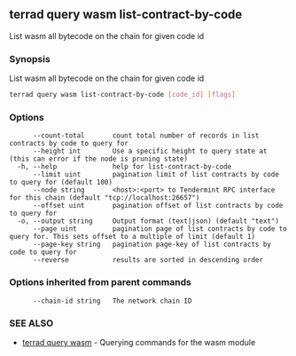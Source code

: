 ## terrad query wasm list-contract-by-code

List wasm all bytecode on the chain for given code id

### Synopsis

List wasm all bytecode on the chain for given code id

```sh Terrad
terrad query wasm list-contract-by-code [code_id] [flags]
```

### Options

```
      --count-total       count total number of records in list contracts by code to query for
      --height int        Use a specific height to query state at (this can error if the node is pruning state)
  -h, --help              help for list-contract-by-code
      --limit uint        pagination limit of list contracts by code to query for (default 100)
      --node string       <host>:<port> to Tendermint RPC interface for this chain (default "tcp://localhost:26657")
      --offset uint       pagination offset of list contracts by code to query for
  -o, --output string     Output format (text|json) (default "text")
      --page uint         pagination page of list contracts by code to query for. This sets offset to a multiple of limit (default 1)
      --page-key string   pagination page-key of list contracts by code to query for
      --reverse           results are sorted in descending order
```

### Options inherited from parent commands

```
      --chain-id string   The network chain ID
```

### SEE ALSO

* [terrad query wasm](terrad_query_wasm.md)	 - Querying commands for the wasm module


